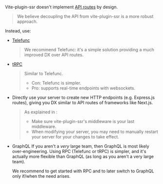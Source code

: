 
Vite-plugin-ssr doesn't implement [API routes](https://nextjs.org/docs/api-routes/introduction) by design.

> We believe decoupling the API from vite-plugin-ssr is a more robust approach.

Instead, use:

- [Telefunc](https://telefunc.com)
  > We recommend Telefunc: it's a simple solution providing a much improved DX over API routes.
- [tRPC](https://trpc.io/)
  > Similar to Telefunc.
  >  - Con: Telefunc is simpler.
  >  - Pro: supports real-time endpoints with websockets.
- Directly use your server to create new HTTP endpoints (e.g. Express.js routes), giving you DX similar to API routes of frameworks like Next.js.
  > As explained in <Link href="/renderPage" />:
  >   - Make sure vite-plugin-ssr's middleware is your last middleware.
  >   - When modifying your server, you may need to manually restart your server for your changes to take effect.
- GraphQL
  <Warning>
    If you aren't a *very* large team, then GraphQL is most likely over-engineering. Using RPC (Telefunc or tRPC) is simpler, and
    it's actually more flexible than GraphQL (as long as you aren't a very large team).

    We recommend to get started with RPC and to later switch to GraphQL only if/when the need arises.
  </Warning>
